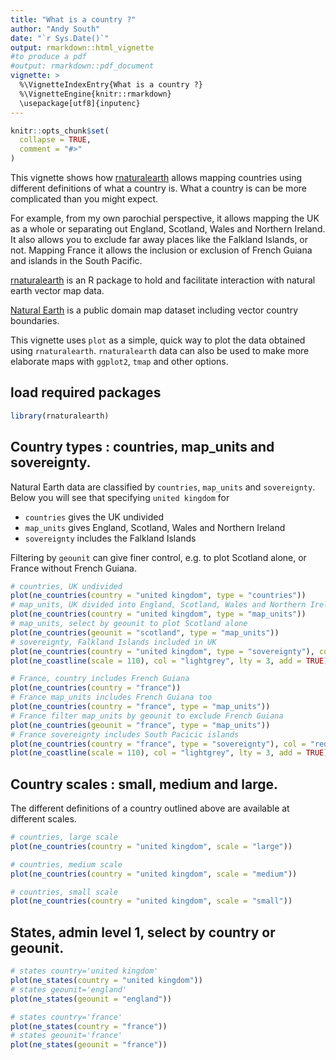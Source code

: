 ```yaml
---
title: "What is a country ?"
author: "Andy South"
date: "`r Sys.Date()`"
output: rmarkdown::html_vignette
#to produce a pdf
#output: rmarkdown::pdf_document
vignette: >
  %\VignetteIndexEntry{What is a country ?}
  %\VignetteEngine{knitr::rmarkdown}
  \usepackage[utf8]{inputenc}
---
```


```r
knitr::opts_chunk$set(
  collapse = TRUE,
  comment = "#>"
)
```

This vignette shows how [rnaturalearth](https://github.com/ropensci/rnaturalearth) allows mapping countries using different definitions of what a country is. What a country is can be more complicated than you might expect.

For example, from my own parochial perspective, it allows mapping the UK as a whole or separating out England, Scotland, Wales and Northern Ireland. It also allows you to exclude far away places like the Falkland Islands, or not. Mapping France it allows the inclusion or exclusion of French Guiana and islands in the South Pacific.

[rnaturalearth](https://github.com/ropensci/rnaturalearth) is an R package to hold and facilitate interaction with natural earth vector map data.

[Natural Earth](https://www.naturalearthdata.com/) is a public domain map dataset including vector country boundaries.

This vignette uses `plot` as a simple, quick way to plot the data obtained using `rnaturalearth`. `rnaturalearth` data can also be used to make more elaborate maps with `ggplot2`, `tmap` and other options.

## load required packages

```r
library(rnaturalearth)
```

## Country types : countries, map_units and sovereignty.
Natural Earth data are classified by `countries`, `map_units` and `sovereignty`. Below you will see that specifying `united kingdom` for

- `countries` gives the UK undivided
- `map_units` gives England, Scotland, Wales and Northern Ireland
- `sovereignty` includes the Falkland Islands

Filtering by `geounit` can give finer control, e.g. to plot Scotland alone, or France without French Guiana.

```r
# countries, UK undivided
plot(ne_countries(country = "united kingdom", type = "countries"))
# map_units, UK divided into England, Scotland, Wales and Northern Ireland
plot(ne_countries(country = "united kingdom", type = "map_units"))
# map_units, select by geounit to plot Scotland alone
plot(ne_countries(geounit = "scotland", type = "map_units"))
# sovereignty, Falkland Islands included in UK
plot(ne_countries(country = "united kingdom", type = "sovereignty"), col = "red")
plot(ne_coastline(scale = 110), col = "lightgrey", lty = 3, add = TRUE)

# France, country includes French Guiana
plot(ne_countries(country = "france"))
# France map_units includes French Guiana too
plot(ne_countries(country = "france", type = "map_units"))
# France filter map_units by geounit to exclude French Guiana
plot(ne_countries(geounit = "france", type = "map_units"))
# France sovereignty includes South Pacicic islands
plot(ne_countries(country = "france", type = "sovereignty"), col = "red")
plot(ne_coastline(scale = 110), col = "lightgrey", lty = 3, add = TRUE)
```

## Country scales : small, medium and large.

The different definitions of a country outlined above are available at different scales.

```r
# countries, large scale
plot(ne_countries(country = "united kingdom", scale = "large"))

# countries, medium scale
plot(ne_countries(country = "united kingdom", scale = "medium"))

# countries, small scale
plot(ne_countries(country = "united kingdom", scale = "small"))
```

## States, admin level 1, select by country or geounit.

```r
# states country='united kingdom'
plot(ne_states(country = "united kingdom"))
# states geounit='england'
plot(ne_states(geounit = "england"))

# states country='france'
plot(ne_states(country = "france"))
# states geounit='france'
plot(ne_states(geounit = "france"))
```


